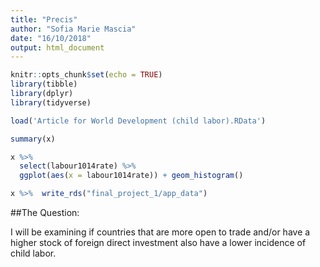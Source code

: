 ```yaml
---
title: "Precis"
author: "Sofia Marie Mascia"
date: "16/10/2018"
output: html_document
---
```


```r
knitr::opts_chunk$set(echo = TRUE)
library(tibble)
library(dplyr)
library(tidyverse)
```

```r
load('Article for World Development (child labor).RData')

summary(x)

x %>%
  select(labour1014rate) %>% 
  ggplot(aes(x = labour1014rate)) + geom_histogram()

x %>%  write_rds("final_project_1/app_data")
```

##The Question:

I will be examining if countries that are more open to trade and/or have a higher stock of foreign direct investment also have a lower incidence of child labor. 


